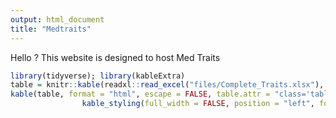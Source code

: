```yaml
---
output: html_document
title: "Medtraits"
---
```


Hello ?
This website is designed to host Med Traits


```r
library(tidyverse); library(kableExtra)
table = knitr::kable(readxl::read_excel("files/Complete_Traits.xlsx"), format = "html")
kable(table, format = "html", escape = FALSE, table.attr = "class='table'") %>%
                kable_styling(full_width = FALSE, position = "left", font_size = 11)
```
